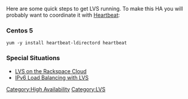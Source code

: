 Here are some quick steps to get LVS running. To make this HA you will probably want to coordinate it with [[Heartbeat]]:

=== Centos 5 ===
<pre>
yum -y install heartbeat-ldirectord heartbeat
</pre>


=== Special Situations ===
* [[LVS on the Rackspace Cloud]]
* [[IPv6 Load Balancing with LVS]]


[[Category:High Availability]]
[[Category:LVS]]
